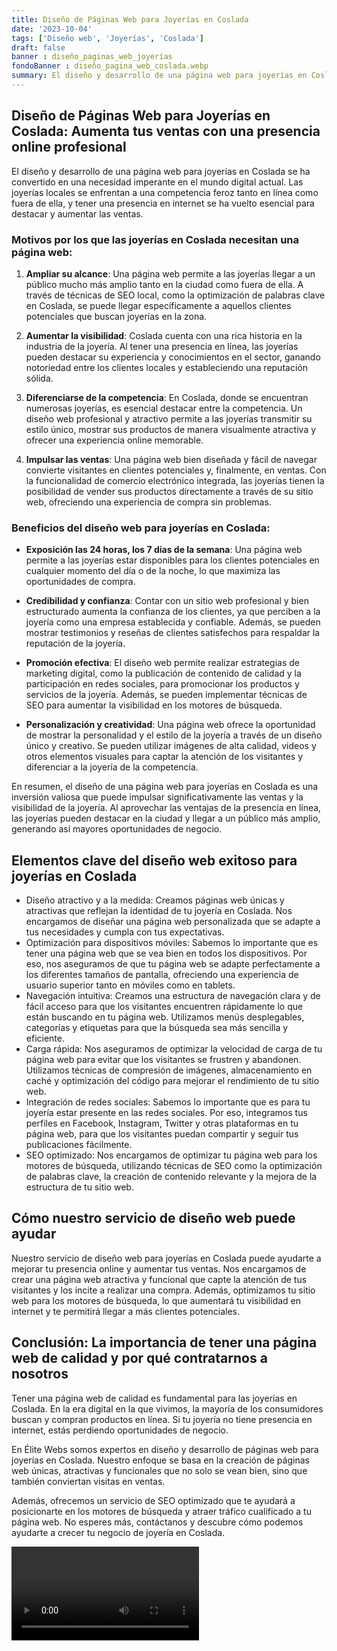 ```yaml
---
title: Diseño de Páginas Web para Joyerías en Coslada
date: '2023-10-04'
tags: ['Diseño web', 'Joyerías', 'Coslada']
draft: false
banner : diseño_paginas_web_joyerías
fondoBanner : diseño_pagina_web_coslada.webp
summary: El diseño y desarrollo de una página web para joyerías en Coslada se ha convertido en una necesidad imperante en el mundo digital actual. Las joyerías locales se enfrentan a una competencia feroz tanto en línea como fuera de ella, y tener una presencia en internet se ha vuelto esencial para destacar y aumentar las ventas.
---
```


## Diseño de Páginas Web para Joyerías en Coslada: Aumenta tus ventas con una presencia online profesional

El diseño y desarrollo de una página web para joyerías en Coslada se ha convertido en una necesidad imperante en el mundo digital actual. Las joyerías locales se enfrentan a una competencia feroz tanto en línea como fuera de ella, y tener una presencia en internet se ha vuelto esencial para destacar y aumentar las ventas.

### Motivos por los que las joyerías en Coslada necesitan una página web:

1. **Ampliar su alcance**: Una página web permite a las joyerías llegar a un público mucho más amplio tanto en la ciudad como fuera de ella. A través de técnicas de SEO local, como la optimización de palabras clave en Coslada, se puede llegar específicamente a aquellos clientes potenciales que buscan joyerías en la zona.

2. **Aumentar la visibilidad**: Coslada cuenta con una rica historia en la industria de la joyería. Al tener una presencia en línea, las joyerías pueden destacar su experiencia y conocimientos en el sector, ganando notoriedad entre los clientes locales y estableciendo una reputación sólida.

3. **Diferenciarse de la competencia**: En Coslada, donde se encuentran numerosas joyerías, es esencial destacar entre la competencia. Un diseño web profesional y atractivo permite a las joyerías transmitir su estilo único, mostrar sus productos de manera visualmente atractiva y ofrecer una experiencia online memorable.

4. **Impulsar las ventas**: Una página web bien diseñada y fácil de navegar convierte visitantes en clientes potenciales y, finalmente, en ventas. Con la funcionalidad de comercio electrónico integrada, las joyerías tienen la posibilidad de vender sus productos directamente a través de su sitio web, ofreciendo una experiencia de compra sin problemas.

### Beneficios del diseño web para joyerías en Coslada:

- **Exposición las 24 horas, los 7 días de la semana**: Una página web permite a las joyerías estar disponibles para los clientes potenciales en cualquier momento del día o de la noche, lo que maximiza las oportunidades de compra.

- **Credibilidad y confianza**: Contar con un sitio web profesional y bien estructurado aumenta la confianza de los clientes, ya que perciben a la joyería como una empresa establecida y confiable. Además, se pueden mostrar testimonios y reseñas de clientes satisfechos para respaldar la reputación de la joyería.

- **Promoción efectiva**: El diseño web permite realizar estrategias de marketing digital, como la publicación de contenido de calidad y la participación en redes sociales, para promocionar los productos y servicios de la joyería. Además, se pueden implementar técnicas de SEO para aumentar la visibilidad en los motores de búsqueda.

- **Personalización y creatividad**: Una página web ofrece la oportunidad de mostrar la personalidad y el estilo de la joyería a través de un diseño único y creativo. Se pueden utilizar imágenes de alta calidad, videos y otros elementos visuales para captar la atención de los visitantes y diferenciar a la joyería de la competencia.

En resumen, el diseño de una página web para joyerías en Coslada es una inversión valiosa que puede impulsar significativamente las ventas y la visibilidad de la joyería. Al aprovechar las ventajas de la presencia en línea, las joyerías pueden destacar en la ciudad y llegar a un público más amplio, generando así mayores oportunidades de negocio.

<GifSeo />

<Cta />

## Elementos clave del diseño web exitoso para joyerías en Coslada

- Diseño atractivo y a la medida: Creamos páginas web únicas y atractivas que reflejan la identidad de tu joyería en Coslada. Nos encargamos de diseñar una página web personalizada que se adapte a tus necesidades y cumpla con tus expectativas.
- Optimización para dispositivos móviles: Sabemos lo importante que es tener una página web que se vea bien en todos los dispositivos. Por eso, nos aseguramos de que tu página web se adapte perfectamente a los diferentes tamaños de pantalla, ofreciendo una experiencia de usuario superior tanto en móviles como en tablets.
- Navegación intuitiva: Creamos una estructura de navegación clara y de fácil acceso para que los visitantes encuentren rápidamente lo que están buscando en tu página web. Utilizamos menús desplegables, categorías y etiquetas para que la búsqueda sea más sencilla y eficiente.
- Carga rápida: Nos aseguramos de optimizar la velocidad de carga de tu página web para evitar que los visitantes se frustren y abandonen. Utilizamos técnicas de compresión de imágenes, almacenamiento en caché y optimización del código para mejorar el rendimiento de tu sitio web.
- Integración de redes sociales: Sabemos lo importante que es para tu joyería estar presente en las redes sociales. Por eso, integramos tus perfiles en Facebook, Instagram, Twitter y otras plataformas en tu página web, para que los visitantes puedan compartir y seguir tus publicaciones fácilmente.
- SEO optimizado: Nos encargamos de optimizar tu página web para los motores de búsqueda, utilizando técnicas de SEO como la optimización de palabras clave, la creación de contenido relevante y la mejora de la estructura de tu sitio web.

## Cómo nuestro servicio de diseño web puede ayudar

Nuestro servicio de diseño web para joyerías en Coslada puede ayudarte a mejorar tu presencia online y aumentar tus ventas. Nos encargamos de crear una página web atractiva y funcional que capte la atención de tus visitantes y los incite a realizar una compra. Además, optimizamos tu sitio web para los motores de búsqueda, lo que aumentará tu visibilidad en internet y te permitirá llegar a más clientes potenciales.

## Conclusión: La importancia de tener una página web de calidad y por qué contratarnos a nosotros

Tener una página web de calidad es fundamental para las joyerías en Coslada. En la era digital en la que vivimos, la mayoría de los consumidores buscan y compran productos en línea. Si tu joyería no tiene presencia en internet, estás perdiendo oportunidades de negocio.

En Élite Webs somos expertos en diseño y desarrollo de páginas web para joyerías en Coslada. Nuestro enfoque se basa en la creación de páginas web únicas, atractivas y funcionales que no solo se vean bien, sino que también conviertan visitas en ventas.

Además, ofrecemos un servicio de SEO optimizado que te ayudará a posicionarte en los motores de búsqueda y atraer tráfico cualificado a tu página web. No esperes más, contáctanos y descubre cómo podemos ayudarte a crecer tu negocio de joyería en Coslada.

<Video />

<CtaBot job='Joyerías' city='Coslada'/>

<Gmaps query='Coslada+españa+maps' />